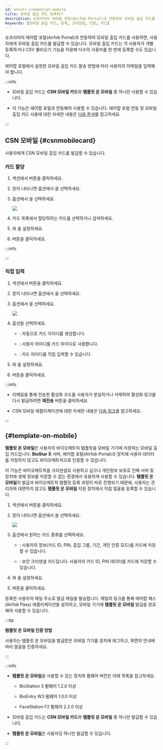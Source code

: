 ```yaml
---
id: enroll-credential-mobile
title: 모바일 출입 카드 등록하기
description: 슈프리마의 에어팝 포털(Airfob Portal)과 연동하여 모바일 출입 카드를 사용하면, 사용자에게 모바일 출입 카드를 발급할 수 있습니다. 
keywords: [모바일 출입 카드, 등록, 크리덴셜, 인증, 카드]
---
```



슈프리마의 에어팝 포털(Airfob Portal)과 연동하여 모바일 출입 카드를 사용하면, 사용자에게 모바일 출입 카드를 발급할 수 있습니다. 모바일 출입 카드는 각 사용자가 개별 등록하거나 CSV 불러오기 기능을 이용해 다수의 사용자를 한 번에 등록할 수도 있습니다.

에어팝 포털에서 설정한 모바일 출입 카드 발송 방법에 따라 사용자의 이메일을 입력해야 합니다.

:::info

* 모바일 출입 카드는 **CSN 모바일 카드**와 **템플릿 온 모바일** 중 하나만 사용할 수 있습니다.

* 이 기능은 에어팝 포털과 연동해야 사용할 수 있습니다. 에어팝 포털 연동 및 모바일 출입 카드 사용에 대한 자세한 내용은 [다음 문서](settings-credential-mobile-access-card)를 참고하세요.

:::

## CSN 모바일 {#csnmobilecard}

사용자에게 CSN 모바일 출입 카드를 발급할 수 있습니다.

### 카드 할당

1. <Cmd sid='common.credential' product='2' /> 섹션에서 <Cmd sid='common.mobileCredential' product='2' /> 버튼을 클릭하세요.

1. <Cmd sid='user.header.mobile' product='2' /> 창이 나타나면 <Cmd sid='user.cardType' product='2' /> 옵션에서 <Cmd sid='user.cardEnrol.cardTypeCsnMobile' product='2' />을 선택하세요.

1. <Cmd sid='common.registrationOption' product='2' /> 옵션에서 <Cmd sid='common.assignCard' product='2' />을 선택하세요.

    <Image src='/img/biostarx-new-user-credential-mobile-csn-assign.png' />

1. 카드 목록에서 할당하려는 카드를 선택하거나 검색하세요.

1. <Cmd sid='common.info' product='2' />와 <Cmd sid='common.validPeriod' product='2' />을 설정하세요.

1. <Cmd sid='button.enroll' product='2' /> 버튼을 클릭하세요.

:::info

<MobileNotes />

:::

### 직접 입력

1. <Cmd sid='common.credential' product='2' /> 섹션에서 <Cmd sid='common.mobileCredential' product='2' /> 버튼을 클릭하세요.

1. <Cmd sid='user.header.mobile' product='2' /> 창이 나타나면 <Cmd sid='user.cardType' product='2' /> 옵션에서 <Cmd sid='user.cardEnrol.cardTypeCsnMobile' product='2' />을 선택하세요.

1. <Cmd sid='common.registrationOption' product='2' /> 옵션에서 <Cmd sid='common.enterManually' product='2' />을 선택하세요.

    <Image src='/img/biostarx-new-user-credential-mobile-csn.png' />

1. <Cmd sid='zone.intrusion.inputType' product='2' /> 옵션을 선택하세요.

    * <Cmd sid='user.random.cardid' product='2' />: 자동으로 카드 아이디를 생성합니다.

    * <Cmd sid='common.useUserId' product='2' />: 사용자 아이디를 카드 아이디로 사용합니다.

    * <Cmd sid='user.manual.input' product='2' />: 카드 아이디를 직접 입력할 수 있습니다.

1. <Cmd sid='common.info' product='2' />와 <Cmd sid='common.validPeriod' product='2' />을 설정하세요.

1. <Cmd sid='button.enroll' product='2' /> 버튼을 클릭하세요.

:::info

<MobileNotes />

* 이메일을 통해 전송한 활성화 코드를 사용자가 분실하거나 삭제하여 활성화 링크를 다시 발급하려면 **재전송** 버튼을 클릭하세요.

* CSN 모바일 애플리케이션에 대한 자세한 내용은 [다음 링크](https://www.csn.edu/csn-mobile-apps)를 참고하세요.

:::

## <Cmd sid='team.user.tom' className='normal' /> {#template-on-mobile}

**템플릿 온 모바일**은 사용자의 바이오메트릭 템플릿을 모바일 기기에 저장하는 모바일 출입 카드입니다. **BioStar X** 서버, 에어팝 포털(Airfob Portal)과 장치에 사용자 데이터를 저장하지 않고도 바이오메트릭으로 인증할 수 있습니다.

이 기능은 바이오메트릭을 크리덴셜로 사용하고 싶으나 개인정보 보호로 인해 서버 및 장치에 생체 정보를 저장할 수 없는 환경에서 유용하게 사용할 수 있습니다. **템플릿 온 모바일**의 발급과 바이오메트릭 템플릿 등록 과정이 따로 진행되기 때문에, 사용자는 관리자와 대면하지 않고도 **템플릿 온 모바일** 지원 장치에서 직접 얼굴을 등록할 수 있습니다.

1. <Cmd sid='common.credential' product='2' /> 섹션에서 <Cmd sid='common.mobileCredential' product='2' /> 버튼을 클릭하세요.

1. <Cmd sid='user.header.mobile' product='2' /> 창이 나타나면 <Cmd sid='user.cardType' product='2' /> 옵션에서 <Cmd sid='user.cardEnroll.cardTypeTemplateOnMobile' product='2' />을 선택하세요.

    <Image src='/img/biostarx-new-user-credential-mobile-tom.png' />

1. <Cmd sid='user.cardModeLong' product='2' /> 옵션에서 원하는 카드 종류를 선택하세요.

    * <Cmd sid='user.accessOnCard' product='2' />: 사용자의 정보(카드 ID, PIN, 출입 그룹, 기간, 개인 인증 모드)를 카드에 저장할 수 있습니다.

    * <Cmd sid='user.secureCredentialCard' product='2' />: 보안 크리덴셜 카드입니다. 사용자의 카드 ID, PIN 데이터를 카드에 저장할 수 있습니다.

1. <Cmd sid='common.info' product='2' />와 <Cmd sid='common.validPeriod' product='2' />을 설정하세요.

1. <Cmd sid='button.enroll' product='2' /> 버튼을 클릭하세요.

등록한 사용자의 메일 주소로 발급 메일을 발송합니다. 메일의 링크를 통해 에어팝 패스(Airfob Pass) 애플리케이션을 설치하고, 모바일 기기에 **템플릿 온 모바일** 발급을 완료해야 사용할 수 있습니다.

:::tip

**템플릿 온 모바일 인증 방법**

사용자는 템플릿 온 모바일을 발급받은 모바일 기기를 장치에 태그하고, 화면의 안내에 따라 얼굴을 인증하세요.

:::

:::info

<MobileNotes />

* **템플릿 온 모바일**을 사용할 수 있는 장치와 펌웨어 버전은 아래 목록을 참고하세요.

  - BioStation 3 펌웨어 1.2.0 이상

  - BioEntry W3 펌웨어 1.0.0 이상

  - FaceStation F2 펌웨어 2.2.0 이상

* 모바일 출입 카드는 **CSN 모바일 카드**와 **템플릿 온 모바일** 중 하나만 발급할 수 있습니다.

* **템플릿 온 모바일**은 사용자당 하나만 발급할 수 있습니다.

:::